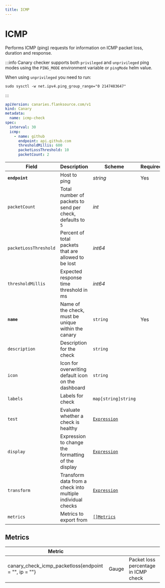 ```yaml
---
title: ICMP
---
```


# <Icon name="icmp" /> ICMP

Performs ICMP (ping) requests for information on ICMP packet loss, duration and response.

:::info
Canary checker supports both `privileged` and `unprivileged` ping modes using the `PING_MODE` environment variable or `pingMode` helm value.

When using `unprivileged` you need to run:
```shell
sudo sysctl -w net.ipv4.ping_group_range="0 2147483647"
```
:::

```yaml title="imcp-check.yaml"
apiVersion: canaries.flanksource.com/v1
kind: Canary
metadata:
  name: icmp-check
spec:
  interval: 30
  icmp:
    - name: github
      endpoint: api.github.com
      thresholdMillis: 600
      packetLossThreshold: 10
      packetCount: 2

```

| Field                 | Description                                                | Scheme                | Required |
| --------------------- | ---------------------------------------------------------- | --------------------- | -------- |
| **`endpoint`**        | Host to ping                                               | _string_              | Yes      |
| `packetCount`         | Total number of packets to send per check, defaults to `5` | _int_                 |          |
| `packetLossThreshold` | Percent of total packets that are allowed to be lost       | _int64_               |          |
| `thresholdMillis`     | Expected response time threshold in ms                     | _int64_               |          |
| **`name`**    | Name of the check, must be unique within the canary         | `string`                                     | Yes      |
| `description` | Description for the check                                   | `string`                                     |          |
| `icon`        | Icon for overwriting default icon on the dashboard          | `string`                                     |          |
| `labels`      | Labels for check                                            | `map[string]string`                          |          |
| `test`        | Evaluate whether a check is healthy                         | [`Expression`](../concepts/health-evaluation)  |          |
| `display`     | Expression to change the formatting of the display          | [`Expression`](../concepts/display-formatting) |          |
| `transform`   | Transform data from a check into multiple individual checks | [`Expression`](../concepts/transforms)          |          |
| `metrics`     | Metrics to export from                                      | [`[]Metrics`](../concepts/metrics-exporter)    |          |



## Metrics

| **Metric**                                       |       |                                      |
| ------------------------------------------------ | ----- | ------------------------------------ |
| canary_check_icmp_packetloss{endpoint = "", ip = ""} | Gauge | Packet loss percentage in ICMP check |
